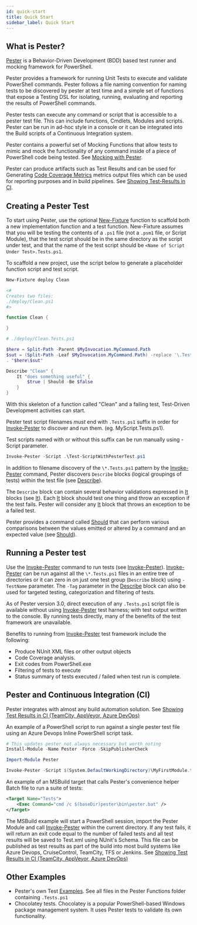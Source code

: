 ```yaml
---
id: quick-start
title: Quick Start
sidebar_label: Quick Start
---
```


## What is Pester?

[Pester](https://github.com/pester/Pester/blob/rel/4.x.x/Pester.psm1) is a Behavior-Driven
Development (BDD) based test runner and mocking framework for PowerShell.

Pester provides a framework for running Unit Tests to execute and validate PowerShell commands.
Pester follows a file naming convention for naming tests to be discovered by pester at test time
and a simple set of functions that expose a Testing DSL for isolating, running, evaluating and
reporting the results of PowerShell commands.

Pester tests can execute any command or script that is accessible to a pester test file. This can
include functions, Cmdlets, Modules and scripts. Pester can be run in ad-hoc style in a console or
 it can be integrated into the Build scripts of a Continuous Integration system.

Pester contains a powerful set of Mocking Functions that allow tests to mimic and mock the
functionality of any command inside of a piece of PowerShell code being tested. See
[Mocking with Pester](./usage/mocking).

Pester can produce artifacts such as Test Results and can be used for Generating
[Code Coverage Metrics](./usage/code-coverage) metrics output files which can be used
for reporting purposes and in build pipelines. See [Showing Test-Results in CI](./usage/test-results).

## Creating a Pester Test

To start using Pester, use the optional [New-Fixture](./commands/New-Fixture) function to scaffold
both a new implementation function and a test function. New-Fixture assumes that you will be testing
the contents of a `.ps1` file (not a `.psm1` file, or Script Module), that the test script should be
in the same directory as the script under test, and that the name of the test script should be
`<Name of Script Under Test>.Tests.ps1`.

To scaffold a new project, use the script below to generate a placeholder function script and test script.

```powershell
New-Fixture deploy Clean

<#
Creates two files:
./deploy/Clean.ps1
#>

function Clean {

}

# ./deploy/Clean.Tests.ps1

$here = Split-Path -Parent $MyInvocation.MyCommand.Path
$sut = (Split-Path -Leaf $MyInvocation.MyCommand.Path) -replace '\.Tests\.', '.'
. "$here\$sut"

Describe "Clean" {
    It "does something useful" {
        $true | Should -Be $false
    }
}
```

With this skeleton of a function called "Clean" and a failing test, Test-Driven Development activities can start.

Pester test script filenames _must_ end with `.Tests.ps1` suffix in order for [Invoke-Pester](./commands/Invoke-Pester)
to discover and run them. (eg. MyScript.Tests.ps1).

Test scripts named with or without this suffix can be run manually using -Script parameter.

```powershell
Invoke-Pester -Script .\Test-ScriptWithPesterTest.ps1
```

In addition to filename discovery of the `\*.Tests.ps1` pattern by the [Invoke-Pester](./commands/Invoke-Pester)
command, Pester discovers `Describe` blocks (logical groupings of tests) within the test file
(see [Describe](./commands/Describe)).

The `Describe` block can contain several behavior validations expressed in [It](./commands/It) blocks (see [It](./commands/It)).
Each [It](./commands/It) block should test one thing and throw an exception if the test fails. Pester will consider any
 [It](./commands/It) block that throws an exception to be a failed test.

Pester provides a command called [Should](./commands/Should) that can perform various comparisons between the values emitted
or altered by a command and an expected value (see [Should](./commands/Should)).

## Running a Pester test

Use the [Invoke-Pester](./commands/Invoke-Pester) command to run tests (see [Invoke-Pester](./commands/Invoke-Pester)). [Invoke-Pester](./commands/Invoke-Pester) can be run against all the
`\*.Tests.ps1` files in an entire tree of directories or it can zero in on just one test group (`Describe` block)
using `-TestName` parameter. The `-Tag` parameter in the [Describe](./commands/Describe) block can also be used for targeted testing,
categorization and filtering of tests.

As of Pester version 3.0, direct execution of any `.Tests.ps1` script file is available without using
[Invoke-Pester](./commands/Invoke-Pester) test harness; with test output written to the console. By running tests directly, many
of the benefits of the test framework are unavailable.

Benefits to running from [Invoke-Pester](./commands/Invoke-Pester) test framework include the following:

- Produce NUnit XML files or other output objects
- Code Coverage analysis.
- Exit codes from PowerShell.exe
- Filtering of tests to execute
- Status summary of tests executed / failed when test run is complete.

## Pester and Continuous Integration (CI)

Pester integrates with almost any build automation solution. See [Showing Test Results in CI (TeamCity, AppVeyor, Azure DevOps)](./usage/test-results)

An example of a PowerShell script to run against a single pester test file using an Azure Devops Inline PowerShell script task.

```powershell
# This updates pester not always necessary but worth noting
Install-Module -Name Pester -Force -SkipPublisherCheck

Import-Module Pester

Invoke-Pester -Script $(System.DefaultWorkingDirectory)\MyFirstModule.test.ps1 -OutputFile $(System.DefaultWorkingDirectory)\Test-Pester.XML -OutputFormat NUnitXML
```

An example of an MSBuild target that calls Pester's convenience helper Batch file to run a suite of tests:

```xml
<Target Name="Tests">
    <Exec Command="cmd /c $(baseDir)pester\bin\pester.bat" />
</Target>
```

The MSBuild example will start a PowerShell session, import the Pester Module and call [Invoke-Pester](./commands/Invoke-Pester)
within the current directory. If any test fails, it will return an exit code equal to the number of failed
tests and all test results will be saved to Test.xml using NUnit's Schema. This file can be published as
test results as part of the build into most build systems like Azure Devops, CruiseControl, TeamCity, TFS
or Jenkins. See [Showing Test Results in CI (TeamCity, AppVeyor, Azure DevOps)](./usage/test-results)

## Other Examples

- Pester's own Test [Examples](https://github.com/pester/Pester/tree/rel/4.x.x/Examples). See all files in the Pester Functions folder containing `.Tests.ps1`
- Chocolatey tests. Chocolatey is a popular PowerShell-based Windows package management system. It uses Pester tests to validate its own functionality.
